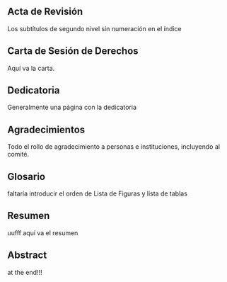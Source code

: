 \newpage

## Acta de Revisión {-}

Los subtítulos de segundo nivel sin numeración en el índice

\newpage


## Carta de Sesión de Derechos {-}

Aquí va la carta.

\newpage

## Dedicatoria {-}

Generalmente una página con la dedicatoria

\newpage

## Agradecimientos {-}

Todo el rollo de agradecimiento a personas e instituciones, incluyendo al comité.

\newpage

## Glosario {-}

faltaría introducir el orden de Lista de Figuras y lista de tablas

\newpage

## Resumen {-}

uufff aquí va el resumen

\newpage

## Abstract {-}

at the end!!!

